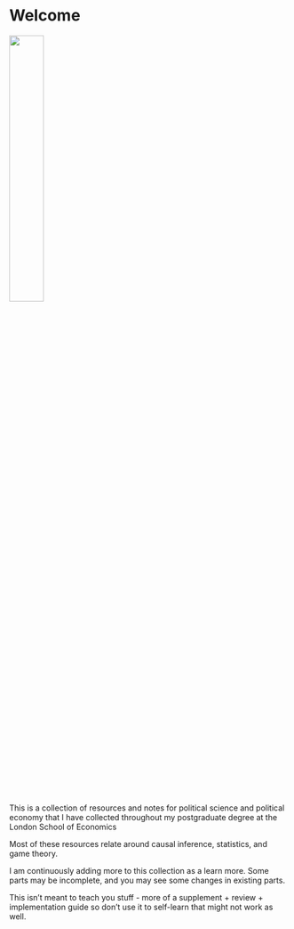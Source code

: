 # Welcome {.unnumbered}

![](lse.png){fig-align="center" width="35%"}

This is a collection of resources and notes for political science and political economy that I have collected throughout my postgraduate degree at the London School of Economics

Most of these resources relate around causal inference, statistics, and game theory.

I am continuously adding more to this collection as a learn more. Some parts may be incomplete, and you may see some changes in existing parts.

This isn't meant to teach you stuff - more of a supplement + review + implementation guide so don't use it to self-learn that might not work as well.

::: aside
:::

<br />
